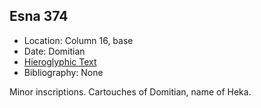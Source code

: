 ## Esna 374 {-}  
  
</style>  

- Location: Column 16, base
- Date: Domitian 
- [Hieroglyphic Text](https://www.ifao.egnet.net/uploads/publications/enligne/Temples-Esna003.pdf#page=388){target="_blank"}  
- Bibliography: None  
  
Minor inscriptions. Cartouches of Domitian, name of Heka.
  